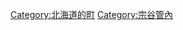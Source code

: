 {{Commonscat|Hamatonbetsu, Hokkaido}}
{{Catmore}}

{{DEFAULTSORT:Hamatonbetsu}}
[[Category:北海道的町|Category:北海道的町]]
[[Category:宗谷管內|Category:宗谷管內]]